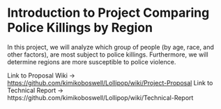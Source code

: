 # Introduction to Project Comparing Police Killings by Region

In this project, we will analyze which group of people (by age, race, and other factors), are most subject to police killings. 
Furthermore, we will determine regions are more susceptible to police violence.

Link to Proposal Wiki -> <https://github.com/kimikoboswell/Lollipop/wiki/Project-Proposal>
Link to Technical Report -> https://github.com/kimikoboswell/Lollipop/wiki/Technical-Report
